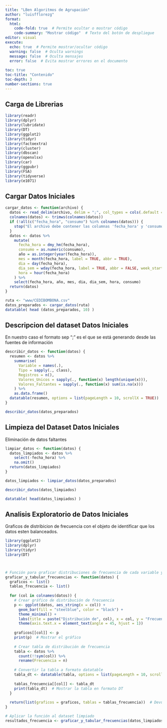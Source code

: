 ```yaml
---
title: "LBen Algoritmos de Agrupación"
author: "luisfflorezg"
format: 
  html:
    code-fold: true  # Permite ocultar o mostrar código
    code-summary: "Mostrar código"  # Texto del botón de despliegue
editor: visual
execute: 
  echo: true  # Permite mostrar/ocultar código
  warning: false  # Oculta warnings
  message: false  # Oculta mensajes
  error: false  # Evita mostrar errores en el documento
  
toc: true
toc-title: "Contenido"
toc-depth: 3
number-sections: true
---
```


## Carga de Librerias

```r
library(readr)
library(dplyr)
library(lubridate)
library(DT)
library(ggplot2)
library(tidyr)
library(factoextra)
library(cluster)
library(dbscan)
library(openxlsx)
library(car)
library(ggpubr)
library(FSA)
library(tidyverse)
library(e1071)

```

## Cargar Datos Iniciales

```r
  
cargar_datos <- function(archivo) {
  datos <- read_delim(archivo, delim = ";", col_types = cols(.default = "c"), locale = locale(decimal_mark = ".", grouping_mark = ","), trim_ws = TRUE)
  colnames(datos) <- trimws(colnames(datos))
  if (!all(c("fecha_hora", "consumo") %in% colnames(datos))) {
    stop("El archivo debe contener las columnas 'fecha_hora' y 'consumo'")
  }
  datos <- datos %>%
    mutate(
      fecha_hora = dmy_hm(fecha_hora),
      consumo = as.numeric(consumo),
      año = as.integer(year(fecha_hora)),
      mes = month(fecha_hora, label = TRUE, abbr = TRUE),
      dia = day(fecha_hora),
      dia_sem = wday(fecha_hora, label = TRUE, abbr = FALSE, week_start = 1),
      hora = hour(fecha_hora)
    ) %>%
    select(fecha_hora, año, mes, dia, dia_sem, hora, consumo)
  return(datos)
}

ruta <- "www/CEDIBOMBONA.csv"
datos_preparados <- cargar_datos(ruta)
datatable( head (datos_preparados, 10) )
```

## Descripcion del dataset Datos Iniciales

En nuestro caso el formato sep ";" es el que se está generando desde las fuentes de información

```r
describir_datos <- function(datos) {
  resumen <- datos %>%
    summarise(
      Variable = names(.),
      Tipo = sapply(., class),
      Registros = n(),
      Valores_Unicos = sapply(., function(x) length(unique(x))),
      Valores_Faltantes = sapply(., function(x) sum(is.na(x)))
    ) %>%
    as.data.frame()
  datatable(resumen, options = list(pageLength = 10, scrollX = TRUE))
}

describir_datos(datos_preparados)
```

## Limpieza del Dataset Datos Iniciales

Eliminación de datos faltantes

```r
limpiar_datos <- function(datos) {
  datos_limpiados <- datos %>%
    select(-fecha_hora) %>%
    na.omit()
  return(datos_limpiados)
}

datos_limpiados <- limpiar_datos(datos_preparados)

describir_datos(datos_limpiados)

datatable( head(datos_limpiados) )
```

## Analisis Exploratorio de Datos Iniciales

Graficos de distribicion de frecuencia con el objeto de identificar que los datos esten balanceados.

```r
library(ggplot2)
library(dplyr)
library(tidyr)
library(DT)



# Función para graficar distribuciones de frecuencia de cada variable y generar tablas de frecuencias
graficar_y_tabular_frecuencias <- function(datos) {
  graficos <- list()
  tablas_frecuencia <- list()
  
  for (col in colnames(datos)) {
    # Crear gráfico de distribución de frecuencia
    p <- ggplot(datos, aes_string(x = col)) +
      geom_bar(fill = "steelblue", color = "black") +
      theme_minimal() +
      labs(title = paste("Distribución de", col), x = col, y = "Frecuencia") +
      theme(axis.text.x = element_text(angle = 45, hjust = 1))
    
    graficos[[col]] <- p
    print(p)  # Mostrar el gráfico
    
    # Crear tabla de distribución de frecuencia
    tabla <- datos %>%
      count(!!sym(col)) %>%
      rename(Frecuencia = n)
    
    # Convertir la tabla a formato datatable
    tabla_dt <- datatable(tabla, options = list(pageLength = 10, scrollX = TRUE))
    
    tablas_frecuencia[[col]] <- tabla_dt
    print(tabla_dt)  # Mostrar la tabla en formato DT
  }
  
  return(list(graficos = graficos, tablas = tablas_frecuencia))  # Devuelve listas con los gráficos y tablas
}

# Aplicar la función al dataset limpiado
resultados_frecuencia <- graficar_y_tabular_frecuencias(datos_limpiados)


```

```r

```
